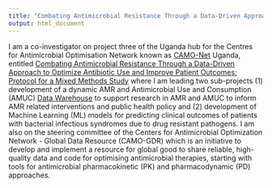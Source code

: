 ```yaml
---
title: "Combating Antimicrobial Resistance Through a Data-Driven Approach to Optimize Antibiotic Use and Improve Patient Outcomes"
output: html_document
---
```


I am a co-investigator on project three of the Uganda hub for the Centres for Antimicrobial Optimisation Network known as [CAMO-Net](https://camonet.org/) Uganda, entitled [Combating Antimicrobial Resistance Through a Data-Driven Approach to Optimize Antibiotic Use and Improve Patient Outcomes: Protocol for a Mixed Methods Study](https://www.researchprotocols.org/2024/1/e58116) where I am leading two sub-projects (1) development of a dynamic AMR and Antimicrobial Use and Consumption (AMUC) [Data Warehouse](https://amrdb.idi.co.ug/) to support research in AMR and AMUC to inform AMR related interventions and public health policy and (2) development of Machine Learning (ML) models for predicting clinical outcomes of patients with bacterial infectious syndromes due to drug resistant pathogens. I am also on the steering committee of the Centers for Antimicrobial Optimization Network - Global Data Resource (CAMO-GDR) which is an initiative to develop and implement a resource for global good to share reliable, high-quality data and code for optimising antimicrobial therapies, starting with tools for antimicrobial pharmacokinetic (PK) and pharmacodynamic (PD) approaches. 